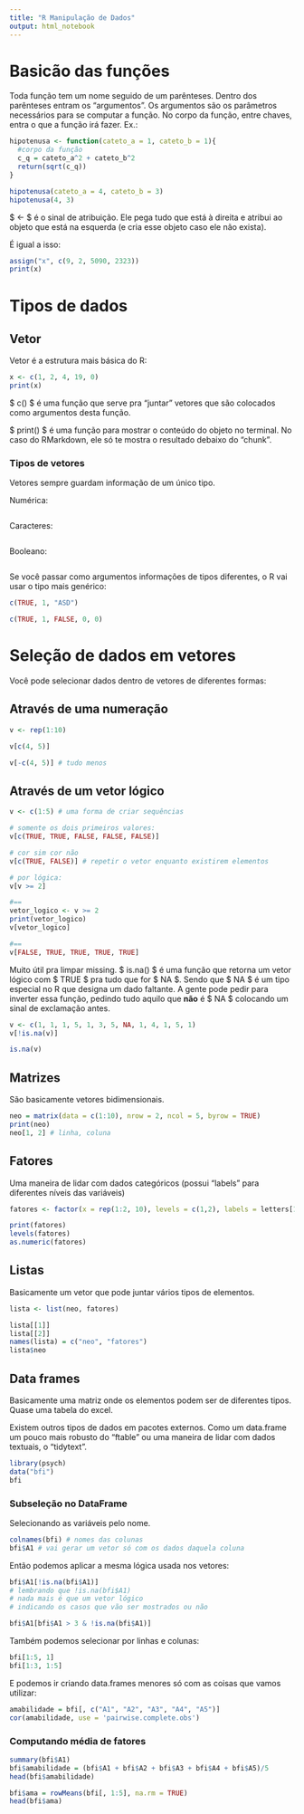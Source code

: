```yaml
---
title: "R Manipulação de Dados"
output: html_notebook
---
```


# Basicão das funções

Toda função tem um nome seguido de um parênteses. Dentro dos parênteses entram os "argumentos". Os argumentos são os parâmetros necessários para se computar a função. No corpo da função, entre chaves, entra o que a função irá fazer. Ex.:

```r
hipotenusa <- function(cateto_a = 1, cateto_b = 1){
  #corpo da função
  c_q = cateto_a^2 + cateto_b^2
  return(sqrt(c_q))
}
```

```r
hipotenusa(cateto_a = 4, cateto_b = 3)
hipotenusa(4, 3)
```
$ <- $ é o sinal de atribuição. Ele pega tudo que está à direita e atribui ao objeto que está na esquerda (e cria esse objeto caso ele não exista).

É igual a isso:

```r
assign("x", c(9, 2, 5090, 2323))
print(x)
```

# Tipos de dados

## Vetor

Vetor é a estrutura mais básica do R:

```r
x <- c(1, 2, 4, 19, 0)
print(x)
```

$ c() $ é uma função que serve pra "juntar" vetores que são colocados como argumentos desta função.

$ print() $ é uma função para mostrar o conteúdo do objeto no terminal. No caso do RMarkdown, ele só te mostra o resultado debaixo do "chunk".

### Tipos de vetores

Vetores sempre guardam informação de um único tipo.

Numérica:

```r

```

Caracteres:
```r

```

Booleano:
```r

```

Se você passar como argumentos informações de tipos diferentes, o R vai usar o tipo mais genérico:

```r
c(TRUE, 1, "ASD")
```
```r
c(TRUE, 1, FALSE, 0, 0)
```

# Seleção de dados em vetores

Você pode selecionar dados dentro de vetores de diferentes formas:

## Através de uma numeração

```r
v <- rep(1:10)

v[c(4, 5)]

v[-c(4, 5)] # tudo menos
```

## Através de um vetor lógico

```r
v <- c(1:5) # uma forma de criar sequências

# somente os dois primeiros valores:
v[c(TRUE, TRUE, FALSE, FALSE, FALSE)]

# cor sim cor não
v[c(TRUE, FALSE)] # repetir o vetor enquanto existirem elementos
```

```r
# por lógica:
v[v >= 2]

#==
vetor_logico <- v >= 2
print(vetor_logico)
v[vetor_logico]

#==
v[FALSE, TRUE, TRUE, TRUE, TRUE]
```

Muito útil pra limpar missing. $ is.na() $ é uma função que retorna um vetor lógico com $ TRUE $ pra tudo que for $ NA $. Sendo que $ NA $ é um tipo especial no R que designa um dado faltante. A gente pode pedir para inverter essa função, pedindo tudo aquilo que **não** é $ NA $ colocando um sinal de exclamação antes.

```r
v <- c(1, 1, 1, 5, 1, 3, 5, NA, 1, 4, 1, 5, 1)
v[!is.na(v)]

is.na(v)
```

## Matrizes

São basicamente vetores bidimensionais.

```r
neo = matrix(data = c(1:10), nrow = 2, ncol = 5, byrow = TRUE)
print(neo)
neo[1, 2] # linha, coluna
```

## Fatores

Uma maneira de lidar com dados categóricos (possui "labels" para diferentes níveis das variáveis)

```r
fatores <- factor(x = rep(1:2, 10), levels = c(1,2), labels = letters[1:2])

print(fatores)
levels(fatores)
as.numeric(fatores)
```


## Listas

Basicamente um vetor que pode juntar vários tipos de elementos.

```r
lista <- list(neo, fatores)

lista[[1]]
lista[[2]]
names(lista) = c("neo", "fatores")
lista$neo
```

## Data frames

Basicamente uma matriz onde os elementos podem ser de diferentes tipos. Quase uma tabela do excel.

Existem outros tipos de dados em pacotes externos. Como um data.frame um pouco mais robusto do "ftable" ou uma maneira de lidar com dados textuais, o "tidytext".

```r
library(psych)
data("bfi")
bfi
```


### Subseleção no DataFrame

Selecionando as variáveis pelo nome.
```r
colnames(bfi) # nomes das colunas
bfi$A1 # vai gerar um vetor só com os dados daquela coluna
```
Então podemos aplicar a mesma lógica usada nos vetores:

```r
bfi$A1[!is.na(bfi$A1)]
# lembrando que !is.na(bfi$A1)
# nada mais é que um vetor lógico
# indicando os casos que vão ser mostrados ou não

bfi$A1[bfi$A1 > 3 & !is.na(bfi$A1)]
```

Também podemos selecionar por linhas e colunas:
```r
bfi[1:5, 1]
bfi[1:3, 1:5]
```

E podemos ir criando data.frames menores só com as coisas que vamos utilizar:
```r
amabilidade = bfi[, c("A1", "A2", "A3", "A4", "A5")]
cor(amabilidade, use = 'pairwise.complete.obs')
```

### Computando média de fatores
```r
summary(bfi$A1)
bfi$amabilidade = (bfi$A1 + bfi$A2 + bfi$A3 + bfi$A4 + bfi$A5)/5
head(bfi$amabilidade)

bfi$ama = rowMeans(bfi[, 1:5], na.rm = TRUE)
head(bfi$ama)
```